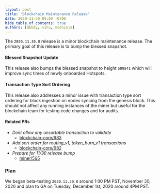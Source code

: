```yaml
---
layout: post
title: 'Blockchain Maintenance Release'
date: 2020-11-30 09:00 -0700
hide_table_of_contents: true
authors: [abhay, vihu, madninja]
---
```


The `2020.11.30.0` release is a minor blockchain maintenance release. The primary goal of this
release is to bump the blessed snapshot.

<!--truncate-->

#### Blessed Snapshot Update

This release also bumps the blessed snapshot to height `609841` which will improve sync times of
newly onboarded Hotspots.

#### Transaction Type Sort Ordering

This release also addresses a minor issue with transaction type sort ordering for block ingestion on
nodes syncing from the genesis block. This should not affect any running instances of the miner but
useful for the blockchain team for testing code changes and for audits.

#### Related PRs

- _Dont allow any unsortable transaction to validate_
  - [blockchain-core/683](https://github.com/helium/blockchain-core/pull/683)
- _Add sort order for routing_v1, token_burn_v1 transactions_
  - [blockchain-core/682](https://github.com/helium/blockchain-core/pull/682)
- _Prepare for 11/30 release bump_
  - [miner/565](https://github.com/helium/miner/pull/565)

### Plan

We began beta-testing `2020.11.30.0` around 1:00 PM PST, November 30, 2020 and plan to GA on
Tuesday, December 1st, 2020 around 4PM PST.
